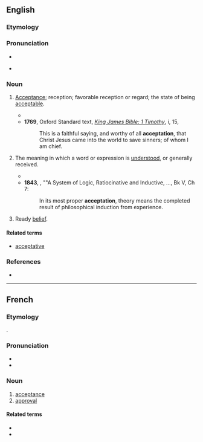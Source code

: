 ==English==

===Etymology===
{{suffix|en|accept|ation}}

===Pronunciation===
* {{IPA|en|/ˌæk.sɛp.ˈteɪ.ʃən/}}
* {{audio|en|LL-Q1860 (eng)-Vealhurl-acceptation.wav|Audio (RP)}}
*: {{rhymes|en|eɪʃən}}

===Noun===
{{en-noun|~}}

# {{lb|en|obsolete}} [[acceptance|Acceptance]]; reception; favorable reception or regard; the state of being [[acceptable]].
#* {{quote-book|en|year=1676|author=[[w:Richard Hooker|Richard Hooker]], [[w:Izaak Walton|Izaak Walton]]|chapter=The Second Book of Eccleſiaſtical Polity|title=The Works of that Learned and Judicious Divine, Mr. Richard Hooker, in Eight Books of Eccleſiaſtical Polity|url=http://books.google.com/books?id=fiRWAAAAYAAJ&pg=PA122&dq=%22are+notwithstanding+of+so+great+dignity+and+acceptation+with+God%22+-intitle:%22%22&hl=en&ei=KOynTtrBI66ViQf4z7iqDg&sa=X&oi=book_result&ct=result&resnum=4&ved=0CD4Q6AEwAw#v=onepage&q=%22are%20notwithstanding%20of%20so%20great%20dignity%20and%20acceptation%20with%20God%22%20-intitle%3A%22%22&f=false|page=122|passage=Finally, ſome things although not ſo required of neceſſity, that to leave them undone excludeth from Salvation, are notwithſtanding of so great dignity and '''acceptation''' with God, that moſt ample reward in Heaven is laid up for them.}}
#* '''1769''', Oxford Standard text, ''[[s:Bible (King James)/1 Timothy|King James Bible: 1 Timothy]]'', i, 15,
#*: This is a faithful saying, and worthy of all '''acceptation''', that Christ Jesus came into the world to save sinners; of whom I am chief.
# The meaning in which a word or expression is [[understood]], or generally received.
#: {{ux|en|The term is to be used according to its usual '''acceptation'''.}}
#* {{quote-journal|en|date=January 30 1731|author=[[w:John Gay|John Gay]]|title=Fable: The Dog and the Fox: To a Lawyer|editor=Caleb D'Anvers ([[w:Nicholas Amhurst|Nicholas Amhurst]])|magazine=The Craftsman|volume=7|url=http://books.google.com/books?id=ODAJAAAAQAAJ&pg=PA233&dq=%22My+words,+in+common+%27%27%27acceptation%27%27%27,+Could+never+give+this+provocation%22+-intitle:%22%22&hl=en&ei=ufSnTo7WFqm6iQf7x-CnDg&sa=X&oi=book_result&ct=result&resnum=8&ved=0CE4Q6AEwBw#v=onepage&q=%22My%20words%2C%20in%20common%20%27%27%27acceptation%27%27%27%2C%20Could%20never%20give%20this%20provocation%22%20-intitle%3A%22%22&f=false|page=233|passage=My words, in common '''Acceptation''', / Could never give this Provocation}}
#* '''1843''', {{w|John Stuart Mill}}, ""A System of Logic, Ratiocinative and Inductive, ..., Bk V, Ch 7:
#*: In its most proper '''acceptation''', theory means the completed result of philosophical induction from experience.
# Ready [[belief]].

====Related terms====
* [[acceptative]]

===References===
* {{R:Webster 1913}}

----

==French==

===Etymology===
{{suffix|fr|accepter|ation}}.

===Pronunciation===
* {{fr-IPA}}
* {{audio|fr|LL-Q150 (fra)-WikiLucas00-acceptation.wav|Audio}}

===Noun===
{{fr-noun|f}}

# [[acceptance]]
# [[approval]]

====Related terms====
* {{l|fr|acceptatif}}
* {{l|fr|acception}}